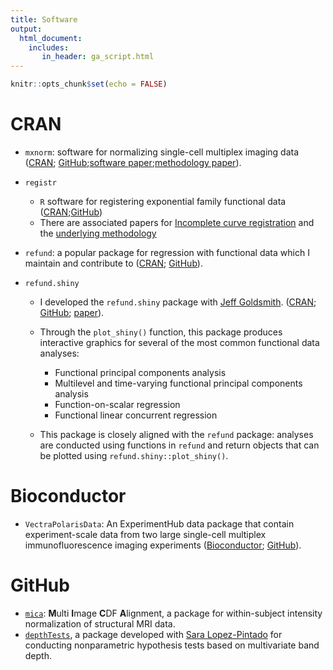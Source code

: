 ```yaml
---
title: Software
output: 
  html_document:
    includes:
       in_header: ga_script.html
---
```


```r
knitr::opts_chunk$set(echo = FALSE)
```

<link rel="stylesheet" href="academicons.css"/>
<link rel="stylesheet" href="styles.css" type="text/css">


# CRAN

* `mxnorm`: software for normalizing single-cell multiplex imaging data ([CRAN](https://cran.r-project.org/web/packages/mxnorm/index.html); [GitHub](https://github.com/ColemanRHarris/mxnorm);[software paper](https://joss.theoj.org/papers/10.21105/joss.04180.pdf);[methodology paper](https://pubmed.ncbi.nlm.nih.gov/34983062/)). 

* `registr`
  * `R` software for registering exponential family functional data ([CRAN](https://cran.r-project.org/web/packages/registr/index.html);[GitHub](https://github.com/julia-wrobel/registr))
  * There are associated papers for [Incomplete curve registration](https://joss.theoj.org/papers/10.21105/joss.02964.pdf) and the [underlying methodology](https://onlinelibrary.wiley.com/doi/full/10.1111/biom.12963)

* `refund`: a popular package for regression with functional data which I maintain and contribute to ([CRAN](https://cran.r-project.org/web/packages/refund/index.html); [GitHub](https://github.com/refunders/refund)). 

* `refund.shiny`

  * I developed the `refund.shiny` package with [Jeff Goldsmith](http://jeffgoldsmith.com/).  ([CRAN](https://cran.r-project.org/web/packages/refund.shiny/index.html); [GitHub](https://github.com/refunders/refund.shiny); [paper](http://onlinelibrary.wiley.com/doi/10.1002/sta4.109/abstract)). 

  * Through the `plot_shiny()` function, this package produces interactive graphics for several of the most common functional data analyses:

    * Functional principal components analysis
    * Multilevel and time-varying functional principal components analysis
    * Function-on-scalar regression
    * Functional linear concurrent regression

  * This package is closely aligned with the `refund` package: analyses are conducted using functions in `refund` and return objects that can be plotted using `refund.shiny::plot_shiny()`.


  
# Bioconductor

* `VectraPolarisData`: An ExperimentHub data package that contain experiment-scale data from two large single-cell multiplex immunofluorescence imaging experiments ([Bioconductor](https://bioconductor.org/packages/release/data/experiment/html/VectraPolarisData.html); [GitHub](https://github.com/julia-wrobel/VectraPolarisData)).

# GitHub 

* [`mica`](https://github.com/julia-wrobel/mica): **M**ulti **I**mage **C**DF **A**lignment, a package for within-subject intensity normalization of structural MRI data.
* [`depthTests`](https://github.com/julia-wrobel/depthTests), a package developed with [Sara Lopez-Pintado](https://bouve.northeastern.edu/directory/sara-lopez-pintado/) for conducting nonparametric hypothesis tests based on multivariate band depth.





